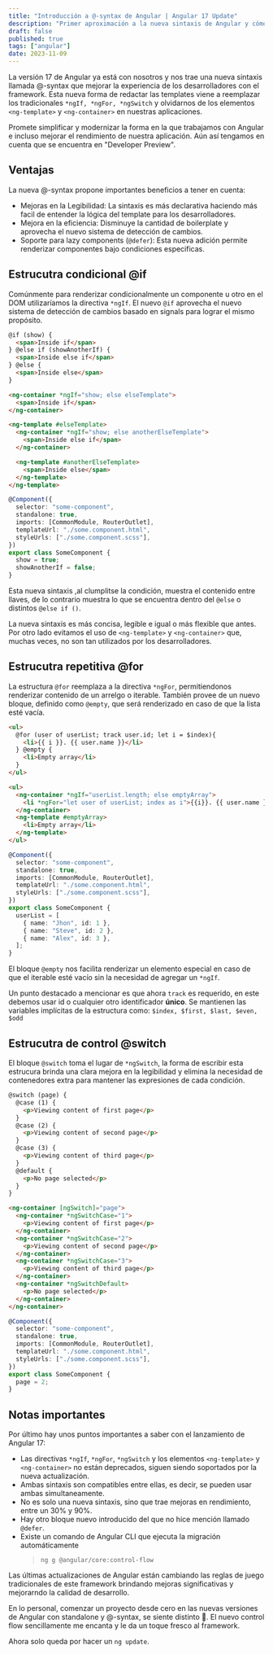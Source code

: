 ---
title: "Introducción a @-syntax de Angular | Angular 17 Update"
description: "Primer aproximación a la nueva sintaxis de Angular y cómo busca transformar la experiencia de desarrollo junto con sus beneficios."
draft: false
published: true
tags: ["angular"]
date: 2023-11-09
---


La versión 17 de Angular ya está con nosotros y nos trae una nueva sintaxis llamada @-syntax que mejorar la experiencia de los desarrolladores con el framework. Esta nueva forma de redactar las templates viene a reemplazar los tradicionales `*ngIf, *ngFor, *ngSwitch` y olvidarnos de los elementos `<ng-template>` y `<ng-container>` en nuestras aplicaciones.

Promete simplificar y modernizar la forma en la que trabajamos con Angular e incluso mejorar el rendimiento de nuestra aplicación. Aún así tengamos en cuenta que se encuentra en "Developer Preview".

## Ventajas

La nueva @-syntax propone importantes beneficios a tener en cuenta:

- Mejoras en la Legibilidad: La sintaxis es más declarativa haciendo más facil de entender la lógica del template para los desarrolladores.
- Mejora en la eficiencia: Disminuye la cantidad de boilerplate y aprovecha el nuevo sistema de detección de cambios.
- Soporte para lazy components (`@defer`): Esta nueva adición permite renderizar componentes bajo condiciones especificas.

## Estrucutra condicional @if

Comúnmente para renderizar condicionalmente un componente u otro en el DOM utilizaríamos la directiva `*ngIf`. El nuevo `@if` aprovecha el nuevo sistema de detección de cambios basado en signals para lograr el mismo propósito.

<Tabs>

<TabItem label="@if">

```html
@if (show) {
  <span>Inside if</span>
} @else if (showAnotherIf) {
  <span>Inside else if</span>
} @else {
  <span>Inside else</span>
}
```

</TabItem>

<TabItem label="*ngIf">

```html
<ng-container *ngIf="show; else elseTemplate">
  <span>Inside if</span>
</ng-container>

<ng-template #elseTemplate>
  <ng-container *ngIf="show; else anotherElseTemplate">
    <span>Inside else if</span>
  </ng-container>

  <ng-template #anotherElseTemplate>
    <span>Inside else</span>
  </ng-template>
</ng-template>
```

</TabItem>

<TabItem label="component.ts">

```ts
@Component({
  selector: "some-component",
  standalone: true,
  imports: [CommonModule, RouterOutlet],
  templateUrl: "./some.component.html",
  styleUrls: ["./some.component.scss"],
})
export class SomeComponent {
  show = true;
  showAnotherIf = false;
}
```

</TabItem>

</Tabs>

Esta nueva sintaxis ,al clumplitse la condición, muestra el contenido entre llaves, de lo contrario muestra lo que se encuentra dentro del `@else` o distintos `@else if ()`.

La nueva sintaxis es más concisa, legible e igual o más flexible que antes. Por otro lado evitamos el uso de `<ng-template>` y `<ng-container>` que, muchas veces, no son tan utilizados por los desarrolladores.

## Estrucutra repetitiva @for

La estructura `@for` reemplaza a la directiva `*ngFor`, permitiendonos renderizar contenido de un arrelgo o iterable. También provee de un nuevo bloque, definido como `@empty`, que será renderizado en caso de que la lista esté vacía.

<Tabs>

<TabItem label="@for">

```html
<ul>
  @for (user of userList; track user.id; let i = $index){
    <li>{{ i }}. {{ user.name }}</li>
  } @empty {
    <li>Empty array</li>
  }
</ul>
```

</TabItem>

<TabItem label="*ngFor">

```html
<ul>
  <ng-container *ngIf="userList.length; else emptyArray">
    <li *ngFor="let user of userList; index as i">{{i}}. {{ user.name }}</li>
  </ng-container>
  <ng-template #emptyArray>
    <li>Empty array</li>
  </ng-template>
</ul>
```

</TabItem>

<TabItem label="component.ts">

```ts
@Component({
  selector: "some-component",
  standalone: true,
  imports: [CommonModule, RouterOutlet],
  templateUrl: "./some.component.html",
  styleUrls: ["./some.component.scss"],
})
export class SomeComponent {
  userList = [
    { name: "Jhon", id: 1 },
    { name: "Steve", id: 2 },
    { name: "Alex", id: 3 },
  ];
}
```

</TabItem>

</Tabs>

El bloque `@empty` nos facilita renderizar un elemento especial en caso de que el iterable esté vacío sin la necesidad de agregar un `*ngIf`.

Un punto destacado a mencionar es que ahora `track` es requerido, en este debemos usar id o cualquier otro identificador **único**. Se mantienen las variables implícitas de la estructura como: `$index, $first, $last, $even, $odd`

## Estrucutra de control @switch

El bloque `@switch` toma el lugar de `*ngSwitch`, la forma de escribir esta estrucura brinda una clara mejora en la legibilidad y elimina la necesidad de contenedores extra para mantener las expresiones de cada condición.

<Tabs>

<TabItem label="@switch">

```html
@switch (page) {
  @case (1) {
    <p>Viewing content of first page</p>
  }
  @case (2) {
    <p>Viewing content of second page</p>
  }
  @case (3) {
    <p>Viewing content of third page</p>
  }
  @default {
    <p>No page selected</p>
  }
}
```

</TabItem>

<TabItem label="*ngSwitch">

```html
<ng-container [ngSwitch]="page">
  <ng-container *ngSwitchCase="1">
    <p>Viewing content of first page</p>
  </ng-container>
  <ng-container *ngSwitchCase="2">
    <p>Viewing content of second page</p>
  </ng-container>
  <ng-container *ngSwitchCase="3">
    <p>Viewing content of third page</p>
  </ng-container>
  <ng-container *ngSwitchDefault>
    <p>No page selected</p>
  </ng-container>
</ng-container>
```

</TabItem>

<TabItem label="component.ts">

```ts
@Component({
  selector: "some-component",
  standalone: true,
  imports: [CommonModule, RouterOutlet],
  templateUrl: "./some.component.html",
  styleUrls: ["./some.component.scss"],
})
export class SomeComponent {
  page = 2;
}
```

</TabItem>

</Tabs>

## Notas importantes

Por último hay unos puntos importantes a saber con el lanzamiento de Angular 17:

- Las directivas `*ngIf`, `*ngFor`, `*ngSwitch` y los elementos `<ng-template>` y `<ng-container>` no están deprecados, siguen siendo soportados por la nueva actualización.
- Ambas sintaxis son compatibles entre ellas, es decir, se pueden usar ambas simultaneamente.
- No es solo una nueva sintaxis, sino que trae mejoras en rendimiento, entre un 30% y 90%.
- Hay otro bloque nuevo introducido del que no hice mención llamado `@defer`.
- Existe un comando de Angular CLI que ejecuta la migración automáticamente
  > ```
  > ng g @angular/core:control-flow
  > ```

Las últimas actualizaciones de Angular están cambiando las reglas de juego tradicionales de este framework brindando mejoras significativas y mejorarndo la calidad de desarrollo. 

En lo personal, comenzar un proyecto desde cero en las nuevas versiones de Angular con standalone y @-syntax, se siente distinto 🚀. El nuevo control flow sencillamente me encanta y le da un toque fresco al framework.

Ahora solo queda por hacer un `ng update`.
